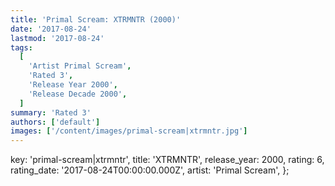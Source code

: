 ```yaml
---
title: 'Primal Scream: XTRMNTR (2000)'
date: '2017-08-24'
lastmod: '2017-08-24'
tags:
  [
    'Artist Primal Scream',
    'Rated 3',
    'Release Year 2000',
    'Release Decade 2000',
  ]
summary: 'Rated 3'
authors: ['default']
images: ['/content/images/primal-scream|xtrmntr.jpg']
---
```


  key: 'primal-scream|xtrmntr',
  title: 'XTRMNTR',
  release_year: 2000,
  rating: 6,
  rating_date: '2017-08-24T00:00:00.000Z',
  artist: 'Primal Scream',
};

<MusicRating data={data} />
